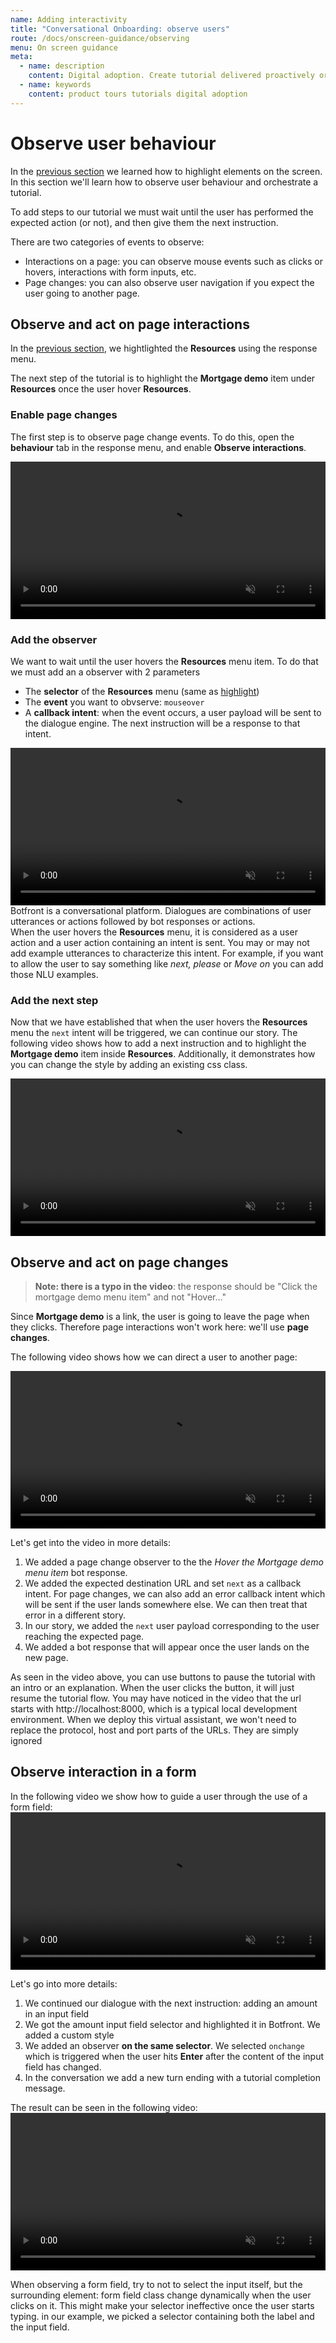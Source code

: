 ```yaml
---
name: Adding interactivity
title: "Conversational Onboarding: observe users"
route: /docs/onscreen-guidance/observing
menu: On screen guidance
meta:
  - name: description
    content: Digital adoption. Create tutorial delivered proactively or on demand
  - name: keywords
    content: product tours tutorials digital adoption
---
```




# Observe user behaviour

In the [previous section](/docs/onscreen-guidance/highlighting) we learned how to highlight elements on the screen.
In this section we'll learn how to observe user behaviour and orchestrate a tutorial.

To add steps to our tutorial we must wait until the user has performed the expected action (or not), and then give them the next instruction.

There are two categories of events to observe:

- Interactions on a page: you can observe mouse events such as clicks or hovers, interactions with form inputs, etc.
- Page changes: you can also observe user navigation if you expect the user going to another page.

## Observe and act on page interactions

In the [previous section](/docs/onscreen-guidance/highlighting), we hightlighted the **Resources** using the response menu.

The next step of the tutorial is to highlight the **Mortgage demo** item under **Resources** once the user hover **Resources**.


### Enable page changes

The first step is to observe page change events. To do this, open the **behaviour** tab in the response menu, and enable **Observe interactions**.

<video autoplay muted loop width="100%" controls>
  <source src="../../videos/guiding_observe_interactions.m4v" type="video/mp4"/>
  Your browser does not support the video tag.
</video>

### Add the observer

We want to wait until the user hovers the **Resources** menu item. To do that we must add an a observer with 2 parameters

- The **selector** of the **Resources** menu (same as [highlight](/docs/onscreen-guidance/highlighting))
- The **event** you want to obvserve: `mouseover`
- A **callback intent**: when the event occurs, a user payload will be sent to the dialogue engine. The next instruction will be a response to that intent.

<video autoplay muted loop width="100%" controls>
  <source src="../../videos/guiding_observe_interactions_2.m4v" type="video/mp4"/>
  Your browser does not support the video tag.
</video>

<Important type='info' title="Understanding callback intent">
  Botfront is a conversational platform. Dialogues are combinations of user utterances or actions followed by bot responses or actions.
  <br />
  When the user hovers the <strong>Resources</strong> menu, it is considered as a user action and a user action containing an intent is sent. You may or may not add example utterances to characterize this intent. For example, if you want to allow the user to say something like <i>next, please</i> or <i>Move on</i> you can add those NLU examples.
</Important>

### Add the next step

Now that we have established that when the user hovers the **Resources** menu the `next` intent will be triggered, we can continue our story.
The following video shows how to add a next instruction and to highlight the **Mortgage demo** item inside **Resources**.
Additionally, it demonstrates how you can change the style by adding an existing css class.

<video autoplay muted loop width="100%" controls>
  <source src="../../videos/guiding_observe_interactions_3.m4v" type="video/mp4"/>
  Your browser does not support the video tag.
</video>

## Observe and act on page changes

> **Note: there is a typo in the video**: the response should be "Click the mortgage demo menu item" and not "Hover..."

Since **Mortgage demo** is a link, the user is going to leave the page when they clicks. Therefore page interactions won't work here: we'll use **page changes**.

The following video shows how we can direct a user to another page:

<video autoplay muted loop width="100%" controls>
  <source src="../../videos/guiding_observe_interactions_4.m4v" type="video/mp4"/>
  Your browser does not support the video tag.
</video>

Let's get into the video in more details:

1. We added a page change observer to the the _Hover the Mortgage demo menu item_ bot response.
2. We added the expected destination URL and set `next` as a callback intent. For page changes, we can also add an error callback intent which will be sent if the user lands somewhere else. We can then treat that error in a different story.
3. In our story, we added the `next` user payload corresponding to the user reaching the expected page.
4. We added a bot response that will appear once the user lands on the new page.

<Important type='tip' title='Using buttons in tutorials'>
  As seen in the video above, you can use buttons to pause the tutorial with an intro or an explanation. When the user clicks the button, it will just resume the tutorial flow.
</Important>

<Important type='info' title='Working with different environments'>
  You may have noticed in the video that the url starts with <block>http://localhost:8000</block>, which is a typical local development environment.
  When we deploy this virtual assistant, we won't need to replace the protocol, host and port parts of the URLs. They are simply ignored
</Important>

## Observe interaction in a form

In the following video we show how to guide a user through the use of a form field:
<video autoplay muted loop width="100%" controls>
  <source src="../../videos/guiding_observe_interactions_5.m4v" type="video/mp4"/>
  Your browser does not support the video tag.
</video>

Let's go into more details:

1. We continued our dialogue with the next instruction: adding an amount in an input field
2. We got the amount input field selector and highlighted it in Botfront. We added a custom style
3. We added an observer **on the same selector**. We selected `onchange` which is triggered when the user hits **Enter** after the content of the input field has changed.
4. In the conversation we add a new turn ending with a tutorial completion message.

The result can be seen in the following video:
<video autoplay muted loop width="100%" controls>
  <source src="../../videos/guiding_observe_interactions_6.m4v" type="video/mp4"/>
  Your browser does not support the video tag.
</video>

<Important type='tip' title='Form field selectors'>
  When observing a form field, try to not to select the input itself, but the surrounding element: form field class change dynamically when the user clicks on it. This might make your selector ineffective once the user starts typing. 
  in our example, we picked a selector containing both the label and the input field.
</Important>